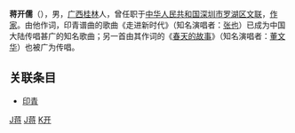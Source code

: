 '''蒋开儒'''（{{bd|1935年|9月|catIdx=J,蒋}}），男，[[广西|广西]][[桂林|桂林]]人，曾任职于[[中华人民共和国|中华人民共和国]][[深圳市|深圳市]][[罗湖区|罗湖区]][[文联|文联]]，[[作家|作家]]。由他作词，印青谱曲的歌曲《走进新时代》（知名演唱者：[[张也|张也]]）已成为中国大陆传唱甚广的知名歌曲；另一首由其作词的《[[春天的故事|春天的故事]]》（知名演唱者：[[董文华|董文华]]）也被广为传唱。

== 关联条目 ==

*[[印青|印青]]

{{中国作家小作品}}

[[Category:中国填词人|J蒋]]
[[Category:桂林人|J蒋]]
[[Category:蒋姓|K开]]